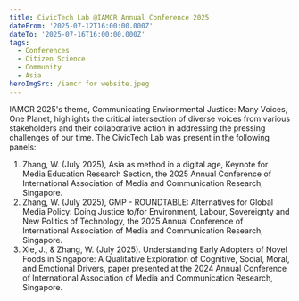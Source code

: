 ```yaml
---
title: CivicTech Lab @IAMCR Annual Conference 2025
dateFrom: '2025-07-12T16:00:00.000Z'
dateTo: '2025-07-16T16:00:00.000Z'
tags:
  - Conferences
  - Citizen Science
  - Community
  - Asia
heroImgSrc: /iamcr for website.jpeg
---
```


IAMCR 2025's theme, Communicating Environmental Justice: Many Voices, One Planet, highlights the critical intersection of diverse voices from various stakeholders and their collaborative action in addressing the pressing challenges of our time.  The CivicTech Lab was present in the following panels:

1. Zhang, W. (July 2025), Asia as method in a digital age, Keynote for Media Education Research Section, the 2025 Annual Conference of International Association of Media and Communication Research, Singapore.
2. Zhang, W. (July 2025), GMP - ROUNDTABLE: Alternatives for Global Media Policy: Doing Justice to/for Environment, Labour, Sovereignty and New Politics of Technology, the 2025 Annual Conference of International Association of Media and Communication Research, Singapore.
3. Xie, J., & Zhang, W. (July 2025). Understanding Early Adopters of Novel Foods in Singapore: A Qualitative Exploration of Cognitive, Social, Moral, and Emotional Drivers, paper presented at the 2024 Annual Conference of International Association of Media and Communication Research, Singapore.
